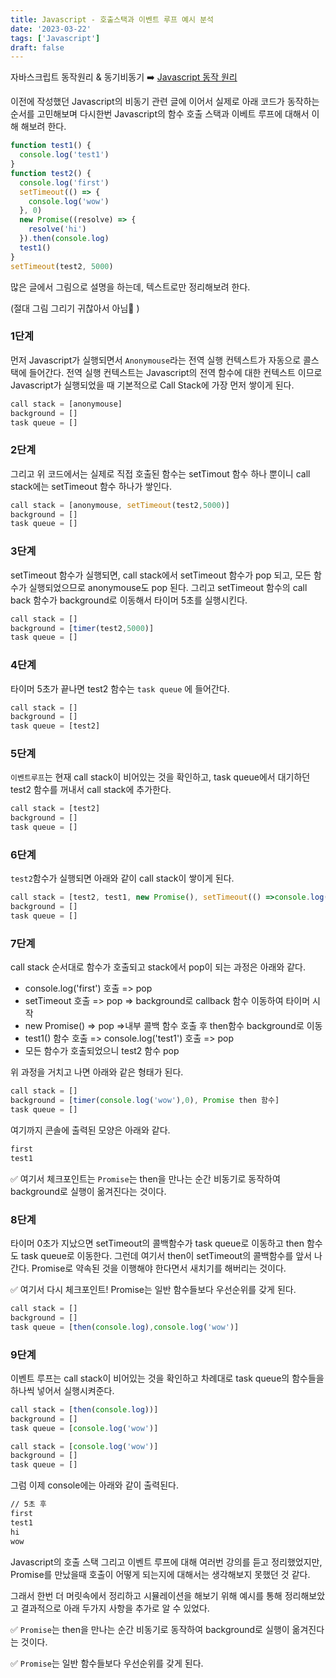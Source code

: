 ```yaml
---
title: Javascript - 호출스택과 이벤트 루프 예시 분석
date: '2023-03-22'
tags: ['Javascript']
draft: false
---
```


자바스크립트 동작원리 & 동기비동기 ➡️ [Javascript 동작 원리](https://june-dev.vercel.app/blog/javascript/async)

이전에 작성했던 Javascript의 비동기 관련 글에 이어서 실제로 아래 코드가 동작하는 순서를 고민해보며 다시한번 Javascript의 함수 호출 스택과 이베트 루프에 대해서 이해 해보려 한다.

```javascript
function test1() {
  console.log('test1')
}
function test2() {
  console.log('first')
  setTimeout(() => {
    console.log('wow')
  }, 0)
  new Promise((resolve) => {
    resolve('hi')
  }).then(console.log)
  test1()
}
setTimeout(test2, 5000)
```

많은 글에서 그림으로 설명을 하는데, 텍스트로만 정리해보려 한다.

(절대 그림 그리기 귀찮아서 아님🥲 )

### 1단계

먼저 Javascript가 실행되면서 `Anonymouse`라는 전역 실행 컨텍스트가 자동으로 콜스택에 들어간다. 전역 실행 컨텍스트는 Javascript의 전역 함수에 대한 컨텍스트 이므로 Javascript가 실행되었을 때 기본적으로 Call Stack에 가장 먼저 쌓이게 된다.

```javascript
call stack = [anonymouse]
background = []
task queue = []
```

### 2단계

그리고 위 코드에서는 실제로 직접 호출된 함수는 setTimout 함수 하나 뿐이니 call stack에는 setTimeout 함수 하나가 쌓인다.

```javascript
call stack = [anonymouse, setTimeout(test2,5000)]
background = []
task queue = []
```

### 3단계

setTimeout 함수가 실행되면, call stack에서 setTimeout 함수가 pop 되고, 모든 함수가 실행되었으므로 anonymouse도 pop 된다. 그리고 setTimeout 함수의 call back 함수가 background로 이동해서 타이머 5초를 실행시킨다.

```javascript
call stack = []
background = [timer(test2,5000)]
task queue = []
```

### 4단계

타이머 5초가 끝나면 test2 함수는 `task queue` 에 들어간다.

```javascript
call stack = []
background = []
task queue = [test2]
```

### 5단계

`이벤트루프`는 현재 call stack이 비어있는 것을 확인하고, task queue에서 대기하던 test2 함수를 꺼내서 call stack에 추가한다.

```javascript
call stack = [test2]
background = []
task queue = []
```

### 6단계

`test2`함수가 실행되면 아래와 같이 call stack이 쌓이게 된다.

```javascript
call stack = [test2, test1, new Promise(), setTimeout(() =>console.log('wow'),0), console.log('first')]
background = []
task queue = []
```

### 7단계

call stack 순서대로 함수가 호출되고 stack에서 pop이 되는 과정은 아래와 같다.

- console.log('first') 호출 => pop
- setTimeout 호출 => pop => background로 callback 함수 이동하여 타이머 시작
- new Promise() => pop =>내부 콜백 함수 호출 후 then함수 background로 이동
- test1() 함수 호출 => console.log('test1') 호출 => pop
- 모든 함수가 호출되었으니 test2 함수 pop

위 과정을 거치고 나면 아래와 같은 형태가 된다.

```javascript
call stack = []
background = [timer(console.log('wow'),0), Promise then 함수]
task queue = []
```

여기까지 콘솔에 출력된 모양은 아래와 같다.

```bash
first
test1
```

✅ 여기서 체크포인트는 `Promise`는 then을 만나는 순간 비동기로 동작하여 background로 실행이 옮겨진다는 것이다.

### 8단계

타이머 0초가 지났으면 setTimeout의 콜백함수가 task queue로 이동하고 then 함수도 task queue로 이동한다. 그런데 여기서 then이 setTimeout의 콜백함수를 앞서 나간다. Promise로 약속된 것을 이행해야 한다면서 새치기를 해버리는 것이다.

✅ 여기서 다시 체크포인트! Promise는 일반 함수들보다 우선순위를 갖게 된다.

```javascript
call stack = []
background = []
task queue = [then(console.log),console.log('wow')]
```

### 9단계

이벤트 루프는 call stack이 비어있는 것을 확인하고 차례대로 task queue의 함수들을 하나씩 넣어서 실행시켜준다.

```javascript
call stack = [then(console.log))]
background = []
task queue = [console.log('wow')]
```

```javascript
call stack = [console.log('wow')]
background = []
task queue = []
```

그럼 이제 console에는 아래와 같이 출력된다.

```bash
// 5초 후
first
test1
hi
wow
```

Javascript의 호출 스택 그리고 이벤트 루프에 대해 여러번 강의를 듣고 정리했었지만, Promise를 만났을때 호출이 어떻게 되는지에 대해서는 생각해보지 못했던 것 같다.

그래서 한번 더 머릿속에서 정리하고 시뮬레이션을 해보기 위해 예시를 통해 정리해보았고 결과적으로 아래 두가지 사항을 추가로 알 수 있었다.

✅ `Promise`는 then을 만나는 순간 비동기로 동작하여 background로 실행이 옮겨진다는 것이다.

✅ `Promise`는 일반 함수들보다 우선순위를 갖게 된다.
